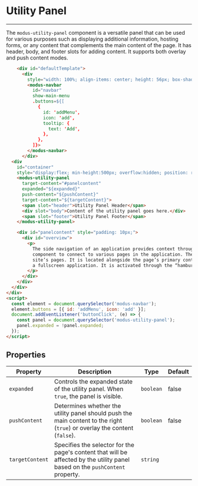 
# Utility Panel

---

The `modus-utility-panel` component is a versatile panel that can be used for various purposes such as displaying
additional information, hosting forms, or any content that complements the main content of the page.
It has header, body, and footer slots for adding content. It supports both overlay and push content modes.

<Story id="components-utility-panel--default" />

```html
    <div id="defaultTemplate">
      <div
        style="width: 100%; align-items: center; height: 56px; box-shadow: 0 0 2px var(--modus-secondary)!important; margin-top: 50px;">
        <modus-navbar
          id="navbar"
          show-main-menu
          .buttons=${[
            {
              id: 'addMenu',
              icon: 'add',
              tooltip: {
                text: 'Add',
              },
            },
          ]}>
        </modus-navbar>
      </div>
  <div
    id="container"
    style="display:flex; min-height:500px; overflow:hidden; position: relative; box-shadow: 0 0 2px var(--modus-secondary)!important;">
    <modus-utility-panel
      target-content="#panelcontent"
      expanded="${expanded}"
      push-content="${pushContent}"
      target-content="${targetContent}">
      <span slot="header">Utility Panel Header</span>
      <div slot="body">Content of the utility panel goes here.</div>
      <span slot="footer">Utility Panel Footer</span>
    </modus-utility-panel>

    <div id="panelcontent" style="padding: 10px;">
      <div id="overview">
        <p>
          The side navigation of an application provides context through accessible menu options and positions a consistent
          component to connect to various pages in the application. The side navigation is a collapsible side content of the
          site’s pages. It is located alongside the page’s primary content. The component is designed to add side content to
          a fullscreen application. It is activated through the “hamburger” menu in the Navbar.
        </p>
      </div>
    </div>
  </div>
</div>
<script>
  const element = document.querySelector('modus-navbar');
  element.buttons = [{ id: 'addMenu', icon: 'add' }];
  document.addEventListener('buttonClick', (e) => {
    const panel = document.querySelector('modus-utility-panel');
    panel.expanded = !panel.expanded;
  });
</script>
```

## Properties

| Property        | Description                                                                                                                   | Type      | Default |
| --------------- | ----------------------------------------------------------------------------------------------------------------------------- | --------- | ------- |
| `expanded`      | Controls the expanded state of the utility panel. When `true`, the panel is visible.                                          | `boolean` | false   |
| `pushContent`   | Determines whether the utility panel should push the main content to the right (`true`) or overlay the content (`false`).     | `boolean` | false   |
| `targetContent` | Specifies the selector for the page's content that will be affected by the utility panel based on the `pushContent` property. | `string`  |         |
